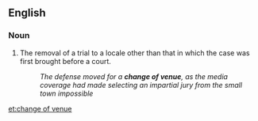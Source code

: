 ==English==

===Noun===
{{en-noun|head=[[change]] [[of]] [[venue]]|changes of venue}}

# {{context|legal|lang=en}} The removal of a trial to a locale other than that in which the case was first brought before a court.
#: ''The defense moved for a '''change of venue''', as the media coverage had made selecting an impartial jury from the small town impossible''

[[et:change of venue]]